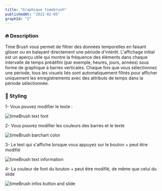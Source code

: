 ```yaml
---
title: "Graphique timebrush"
publishedAt: "2022-02-05"
graphId: "2"
---
```


### 🔥 Description

Time Brush vous permet de filtrer des données temporelles en faisant glisser ou en balayant directement une période d'intérêt.
L'affichage initial est un aperçu utile qui montre la fréquence des éléments dans chaque intervalle de temps prédéfini (par exemple, heures, jours, années) sous forme de graphique à barres verticales.
Chaque fois que vous sélectionnez une période, tous les visuels liés sont automatiquement filtrés pour afficher uniquement les enregistrements avec des attributs de temps dans la période sélectionnée.

### 🎨 Styling

1- Vous pouvez modifier le texte :

<img src="/docGraph/TimeBrushOne/styleTextFont.PNG" alt="timeBrush text font" />
<br />

2- Vous pouvez modifier les couleurs des barres et le texte

<img
  src="/docGraph/TimeBrushOne/barChartColor.PNG"
  alt="timeBrush barchart color"
/>
<br />

3- Le text qui s'affiche lorsque vous appuyez sur le bouton + peut être modifié

<img
  src="/docGraph/TimeBrushOne/InformationText.PNG"
  alt="timeBrush text information"
/>
<br />

4- La couleur de font du bouton + peut être modifié, de même que celui du slide

<img
  src="/docGraph/TimeBrushOne/crossColorBack.PNG"
  alt="timeBrush infos button and slide"
/>
<br />
